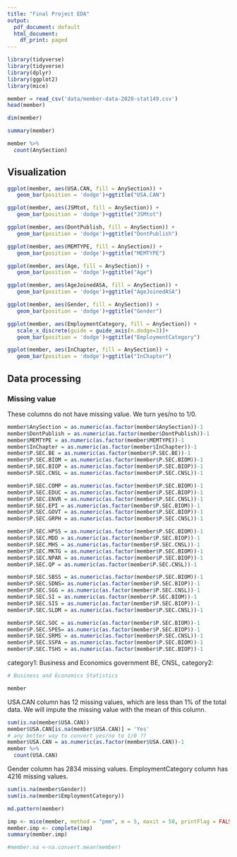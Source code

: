 ```yaml
---
title: "Final Project EDA"
output:
  pdf_document: default
  html_document:
    df_print: paged
---
```


```r
library(tidyverse)
library(tidyverse)
library(dplyr)
library(ggplot2)
library(mice)
```

```r
member = read_csv('data/member-data-2020-stat149.csv')
head(member)
```

```r
dim(member)
```

```r
summary(member)

```
```r
member %>% 
  count(AnySection)
```


## Visualization
```r
ggplot(member, aes(USA.CAN, fill = AnySection)) +     
   geom_bar(position = 'dodge')+ggtitle("USA.CAN") 

ggplot(member, aes(JSMtot, fill = AnySection)) +     
   geom_bar(position = 'dodge')+ggtitle("JSMtot") 

ggplot(member, aes(DontPublish, fill = AnySection)) +     
   geom_bar(position = 'dodge')+ggtitle("DontPublish") 

ggplot(member, aes(MEMTYPE, fill = AnySection)) +     
   geom_bar(position = 'dodge')+ggtitle("MEMTYPE") 

ggplot(member, aes(Age, fill = AnySection)) +     
   geom_bar(position = 'dodge')+ggtitle("Age") 

ggplot(member, aes(AgeJoinedASA, fill = AnySection)) +     
   geom_bar(position = 'dodge')+ggtitle("AgeJoinedASA") 

ggplot(member, aes(Gender, fill = AnySection)) +     
   geom_bar(position = 'dodge')+ggtitle("Gender") 

ggplot(member, aes(EmploymentCategory, fill = AnySection)) +     
   scale_x_discrete(guide = guide_axis(n.dodge=3))+
   geom_bar(position = 'dodge')+ggtitle("EmploymentCategory") 

ggplot(member, aes(InChapter, fill = AnySection)) +     
   geom_bar(position = 'dodge')+ggtitle("InChapter") 


```



## Data processing


### Missing value
These columns do not have missing value. We turn yes/no to 1/0.
```r
member$AnySection = as.numeric(as.factor(member$AnySection))-1
member$DontPublish = as.numeric(as.factor(member$DontPublish))-1
member$MEMTYPE = as.numeric(as.factor(member$MEMTYPE))-1
member$InChapter = as.numeric(as.factor(member$InChapter))-1
member$P.SEC.BE = as.numeric(as.factor(member$P.SEC.BE))-1
member$P.SEC.BIOM = as.numeric(as.factor(member$P.SEC.BIOM))-1
member$P.SEC.BIOP = as.numeric(as.factor(member$P.SEC.BIOP))-1
member$P.SEC.CNSL = as.numeric(as.factor(member$P.SEC.CNSL))-1

member$P.SEC.COMP = as.numeric(as.factor(member$P.SEC.BIOM))-1
member$P.SEC.EDUC = as.numeric(as.factor(member$P.SEC.BIOP))-1
member$P.SEC.ENVR = as.numeric(as.factor(member$P.SEC.CNSL))-1
member$P.SEC.EPI = as.numeric(as.factor(member$P.SEC.BIOM))-1
member$P.SEC.GOVT = as.numeric(as.factor(member$P.SEC.BIOP))-1
member$P.SEC.GRPH = as.numeric(as.factor(member$P.SEC.CNSL))-1

member$P.SEC.HPSS = as.numeric(as.factor(member$P.SEC.BIOM))-1
member$P.SEC.MDD = as.numeric(as.factor(member$P.SEC.BIOP))-1
member$P.SEC.MHS = as.numeric(as.factor(member$P.SEC.CNSL))-1
member$P.SEC.MKTG = as.numeric(as.factor(member$P.SEC.BIOM))-1
member$P.SEC.NPAR = as.numeric(as.factor(member$P.SEC.BIOP))-1
member$P.SEC.QP = as.numeric(as.factor(member$P.SEC.CNSL))-1

member$P.SEC.SBSS = as.numeric(as.factor(member$P.SEC.BIOM))-1
member$P.SEC.SDNS= as.numeric(as.factor(member$P.SEC.BIOP))-1
member$P.SEC.SGG = as.numeric(as.factor(member$P.SEC.CNSL))-1
member$P.SEC.SI = as.numeric(as.factor(member$P.SEC.BIOM))-1
member$P.SEC.SIS = as.numeric(as.factor(member$P.SEC.BIOP))-1
member$P.SEC.SLDM = as.numeric(as.factor(member$P.SEC.CNSL))-1

member$P.SEC.SOC = as.numeric(as.factor(member$P.SEC.BIOM))-1
member$P.SEC.SPES= as.numeric(as.factor(member$P.SEC.BIOP))-1
member$P.SEC.SRMS = as.numeric(as.factor(member$P.SEC.CNSL))-1
member$P.SEC.SSPA = as.numeric(as.factor(member$P.SEC.BIOM))-1
member$P.SEC.TSHS = as.numeric(as.factor(member$P.SEC.BIOP))-1

```
category1: Business and Economics government 
BE, CNSL, 
category2:
```r
# Business and Economics Statistics
```

```r
member
```

USA.CAN column has 12 missing values, which are less than 1% of the total data. We will impute the missing value with the mean of this column.
```r
sum(is.na(member$USA.CAN)) 
member$USA.CAN[is.na(member$USA.CAN)] = 'Yes'
# any better way to convert yes/no to 1/0 ??
member$USA.CAN = as.numeric(as.factor(member$USA.CAN))-1
member %>% 
  count(USA.CAN)
```

Gender column has 2834 missing values.
EmploymentCategory column has 4216 missing values.
```r
sum(is.na(member$Gender)) 
sum(is.na(member$EmploymentCategory))
```

```r
md.pattern(member)
```
```r
imp <- mice(member, method = "pmm", m = 5, maxit = 50, printFlag = FALSE)
member.imp <- complete(imp)
summary(member.imp)
```

```r
#member.na <-na.convert.mean(member)

```

